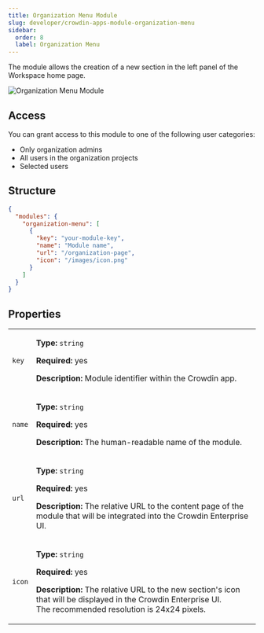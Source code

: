 ```yaml
---
title: Organization Menu Module
slug: developer/crowdin-apps-module-organization-menu
sidebar:
  order: 8
  label: Organization Menu
---
```



The module allows the creation of a new section in the left panel of the Workspace home page.

<Image src={orgMenu} alt="Organization Menu Module" />

## Access

You can grant access to this module to one of the following user categories:

* Only organization admins
* All users in the organization projects
* Selected users

## Structure

```json title="manifest.json"
{
  "modules": {
    "organization-menu": [
      {
        "key": "your-module-key",
        "name": "Module name",
        "url": "/organization-page",
        "icon": "/images/icon.png"
      }
    ]
  }
}
```

## Properties

<table>
  <tbody>
    <tr>
      <td><code>key</code></td>
      <td>
        <p><strong>Type:</strong> <code>string</code></p>
        <p><strong>Required:</strong> yes</p>
        <p><strong>Description:</strong> Module identifier within the Crowdin app.</p>
      </td>
    </tr>
    <tr>
      <td><code class="whitespace-nowrap">name</code></td>
      <td>
        <p><strong>Type:</strong> <code>string</code></p>
        <p><strong>Required:</strong> yes</p>
        <p><strong>Description:</strong> The human-readable name of the module.</p>
      </td>
    </tr>
    <tr>
      <td><code>url</code></td>
      <td>
        <p><strong>Type:</strong> <code>string</code></p>
        <p><strong>Required:</strong> yes</p>
        <p><strong>Description:</strong> The relative URL to the content page of the module that will be integrated into the Crowdin Enterprise UI.</p>
      </td>
    </tr>
    <tr>
      <td><code>icon</code></td>
      <td>
        <p><strong>Type:</strong> <code>string</code></p>
        <p><strong>Required:</strong> yes</p>
        <p><strong>Description:</strong> The relative URL to the new section's icon that will be displayed in the Crowdin Enterprise UI.<br/>
         The recommended resolution is 24x24 pixels.</p>
      </td>
    </tr>
  </tbody>
</table>
